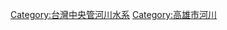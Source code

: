 {{Catnav|台灣河流|台灣中央管河川水系}}
[[Category:台灣中央管河川水系|Category:台灣中央管河川水系]]
[[Category:高雄市河川|Category:高雄市河川]]